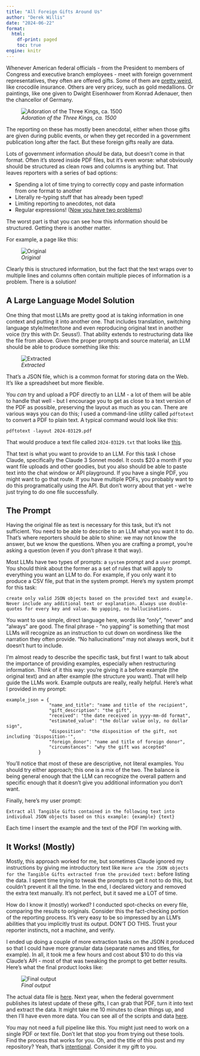 ```yaml
---
title: "All Foreign Gifts Around Us"
author: "Derek Willis"
date: "2024-06-22"
format:
  html:
    df-print: paged
    toc: true
engine: knitr
---
```


Whenever American federal officials - from the President to members of Congress and executive branch employees - meet with foreign government representatives, they often are offered gifts. Some of them are [pretty weird](https://foreignpolicy.com/2017/04/27/eight-of-the-weirdest-gifts-foreign-dignitaries-gave-the-president/), like crocodile insurance. Others are very pricey, such as gold medallions. Or paintings, like one given to Dwight Eisenhower from Konrad Adenauer, then the chancellor of Germany.

![*Adoration of the Three Kings, ca. 1500*](three_wise_kings.jpg)

The reporting on these has mostly been anecdotal, either when those gifts are given during public events, or when they get recorded in a government publication long after the fact. But these foreign gifts really are data.

Lots of government information *should* be data, but doesn't come in that format. Often it's stored inside PDF files, but it's even worse: what obviously should be structured as clean rows and columns is anything but. That leaves reporters with a series of bad options:

-   Spending a lot of time trying to correctly copy and paste information from one format to another
-   Literally re-typing stuff that has already been typed!
-   Limiting reporting to anecdotes, not data
-   Regular expressions! ([Now you have two problems](https://blog.codinghorror.com/regular-expressions-now-you-have-two-problems/))

The worst part is that you can see how this information should be structured. Getting there is another matter.

For example, a page like this:

![*Original*](original.png)

Clearly this is structured information, but the fact that the text wraps over to multiple lines and columns often contain multiple pieces of information is a problem. There is a solution!

## A Large Language Model Solution

One thing that most LLMs are pretty good at is taking information in one context and putting it into another one. That includes translation, switching language style/meter/tone and even reproducing original text in another voice (try this with Dr. Seuss!). That ability extends to restructuring data like the file from above. Given the proper prompts and source material, an LLM should be able to produce something like this:

![*Extracted*](extracted_output.png)

That's a JSON file, which is a common format for storing data on the Web. It's like a spreadsheet but more flexible.

You *can* try and upload a PDF directly to an LLM - a lot of them will be able to handle that well - but I encourage you to get as close to a text version of the PDF as possible, preserving the layout as much as you can. There are various ways you can do this; I used a command-line utility called `pdftotext` to convert a PDF to plain text. A typical command would look like this:

`pdftotext -layout 2024-03129.pdf`

That would produce a text file called `2024-03129.txt` that looks like [this](https://github.com/dwillis/all-foreign-gifts-around-us/blob/main/text/2024-03129.txt).

That text is what you want to provide to an LLM. For this task I chose Claude, specifically the Claude 3 Sonnet model. It costs \$20 a month if you want file uploads and other goodies, but you also should be able to paste text into the chat window or API playground. If you have a single PDF, you might want to go that route. If you have multiple PDFs, you probably want to do this programatically using the API. But don't worry about that yet - we're just trying to do one file successfully.

## The Prompt

Having the original file as text is necessary for this task, but it's not sufficient. You need to be able to describe to an LLM what you want it to do. That's where reporters should be able to shine: we may not know the answer, but we know the questions. When you are crafting a prompt, you're asking a question (even if you don't phrase it that way).

Most LLMs have two types of prompts: a `system` prompt and a `user` prompt. You should think about the former as a set of rules that will apply to everything you want an LLM to do. For example, if you only want it to produce a CSV file, put that in the system prompt. Here's my system prompt for this task:

`create only valid JSON objects based on the provided text and example. Never include any additional text or explanation. Always use double-quotes for every key and value. No yapping, no hallucinations.`

You want to use simple, direct language here, words like "only", "never" and "always" are good. The final phrase - "no yapping" is something that most LLMs will recognize as an instruction to cut down on wordiness like the narration they often provide. "No hallucinations" may not always work, but it doesn't hurt to include.

I'm almost ready to describe the specific task, but first I want to talk about the importance of providing examples, especially when restructuring information. Think of it this way: you're giving it a before example (the original text) and an after example (the structure you want). That will help guide the LLMs work. Example outputs are really, really helpful. Here's what I provided in my prompt:

```         
example_json = {
                "name_and_title": "name and title of the recipient",
                "gift_description": "the gift",
                "received": "the date received in yyyy-mm-dd format",
                "estimated_value": "the dollar value only, no dollar sign",
                "disposition": "the disposition of the gift, not including 'Disposition-'",
                "foreign_donor": "name and title of foreign donor",
                "circumstances": "why the gift was accepted"
            }
```

You'll notice that most of these are descriptive, not literal examples. You should try either approach; this one is a mix of the two. The balance is being general enough that the LLM can recognize the overall pattern and specific enough that it doesn't give you additional information you don't want.

Finally, here's my user prompt:

`Extract all Tangible Gifts contained in the following text into individual JSON objects based on this example: {example} {text}`

Each time I insert the example and the text of the PDF I'm working with.

## It Works! (Mostly)

Mostly, this approach worked for me, but sometimes Claude ignored my instructions by giving me introductory text like `Here are the JSON objects for the Tangible Gifts extracted from the provided text:` before listing the data. I spent time trying to tweak the prompts to get it not to do this, but couldn't prevent it all the time. In the end, I declared victory and removed the extra text manually. It's not perfect, but it saved me a LOT of time.

How do I know it (mostly) worked? I conducted spot-checks on every file, comparing the results to originals. Consider this the fact-checking portion of the reporting process. It's very easy to be so impressed by an LLM's abilities that you implicitly trust its output. DON'T DO THIS. Trust your reporter instincts, not a machine, and verify.

I ended up doing a couple of more extraction tasks on the JSON it produced so that I could have more granular data (separate names and titles, for example). In all, it took me a few hours and cost about \$10 to do this via Claude's API - most of that was tweaking the prompt to get better results. Here's what the final product looks like:

![*Final output*](final_output.png)

The actual data file is [here](https://raw.githubusercontent.com/dwillis/all-foreign-gifts-around-us/main/combined_json_with_both_names.json). Next year, when the federal government publishes its latest update of these gifts, I can grab that PDF, turn it into text and extract the data. It might take me 10 minutes to clean things up, and then I'll have even more data. You can see all of the scripts and data [here](https://github.com/dwillis/all-foreign-gifts-around-us).

You may not need a full pipeline like this. You might just need to work on a single PDF or text file. Don't let that stop you from trying out these tools. Find the process that works for you. Oh, and the title of this post and my repository? Yeah, that's [intentional](https://www.youtube.com/watch?v=2mURti-s0jc). Consider it my gift to you.